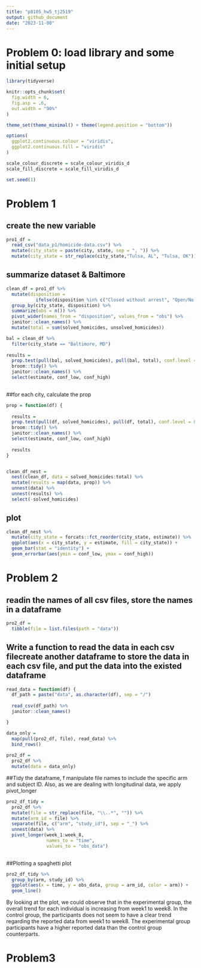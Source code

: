 ```yaml
---
title: "p8105_hw5_tj2519"
output: github_document
date: "2023-11-08"
---
```


# Problem 0: load library and some initial setup
```r
library(tidyverse)

knitr::opts_chunk$set(
  fig.width = 6,
  fig.asp = .6,
  out.width = "90%"
)

theme_set(theme_minimal() + theme(legend.position = "bottom"))

options(
  ggplot2.continuous.colour = "viridis",
  ggplot2.continuous.fill = "viridis"
)

scale_colour_discrete = scale_colour_viridis_d
scale_fill_discrete = scale_fill_viridis_d

set.seed(1)
```

# Problem 1
## create the new variable
```r
pro1_df = 
  read_csv("data_p1/homicide-data.csv") %>% 
  mutate(city_state = paste(city, state, sep = ", ")) %>% 
  mutate(city_state = str_replace(city_state,"Tulsa, AL", "Tulsa, OK"))

```

## summarize dataset & Baltimore
```r
clean_df = pro1_df %>% 
  mutate(disposition = 
           ifelse(disposition %in% c("Closed without arrest", "Open/No arrest"), "Unsolved homicides", "Solved homicides")) %>%
  group_by(city_state, disposition) %>% 
  summarize(obs = n()) %>% 
  pivot_wider(names_from = "disposition", values_from = "obs") %>% 
  janitor::clean_names() %>% 
  mutate(total = sum(solved_homicides, unsolved_homicides))

bal = clean_df %>% 
  filter(city_state == "Baltimore, MD")
  
results = 
  prop.test(pull(bal, solved_homicides), pull(bal, total), conf.level = 0.95) %>% 
  broom::tidy() %>% 
  janitor::clean_names() %>% 
  select(estimate, conf_low, conf_high)
  
```


##for each city, calculate the prop
```r
prop = function(df) {
  
  results = 
  prop.test(pull(df, solved_homicides), pull(df, total), conf.level = 0.95) %>% 
  broom::tidy() %>% 
  janitor::clean_names() %>% 
  select(estimate, conf_low, conf_high)
  
  results
}


clean_df_nest =
  nest(clean_df, data = solved_homicides:total) %>% 
  mutate(results = map(data, prop)) %>% 
  unnest(data) %>% 
  unnest(results) %>% 
  select(-solved_homicides)


```

## plot
```r
clean_df_nest %>% 
  mutate(city_state = forcats::fct_reorder(city_state, estimate)) %>% 
  ggplot(aes(x = city_state, y = estimate, fill = city_state)) +
  geom_bar(stat = "identity") +
  geom_errorbar(aes(ymin = conf_low, ymax = conf_high))
```





# Problem 2
## readin the names of all csv files, store the names in a dataframe
```r
pro2_df = 
  tibble(file = list.files(path = "data")) 

```

## Write a function to read the data in each csv filecreate another dataframe to store the data in each csv file, and put the data into the existed dataframe
```r
read_data = function(df) {
  df_path = paste("data", as.character(df), sep = "/")
 
  read_csv(df_path) %>% 
  janitor::clean_names()

}

data_only = 
  map(pull(pro2_df, file), read_data) %>% 
  bind_rows()
    
pro2_df = 
  pro2_df %>% 
  mutate(data = data_only)

```

##Tidy the dataframe, f manipulate file names to include the specific arm and subject ID. Also, as we are dealing with longitudinal data, we apply pivot_longer
```r
pro2_df_tidy = 
  pro2_df %>% 
  mutate(file = str_replace(file, "\\..*", "")) %>% 
  mutate(arm_id = file) %>% 
  separate(file, c("arm", "study_id"), sep = "_") %>% 
  unnest(data) %>% 
  pivot_longer(week_1:week_8,
               names_to = "time",
               values_to = "obs_data") 
  
```

##Plotting a spaghetti plot 
```r
pro2_df_tidy %>% 
  group_by(arm, study_id) %>% 
  ggplot(aes(x = time, y = obs_data, group = arm_id, color = arm)) +
  geom_line()
```

By looking at the plot, we could observe that in the experimental group, the overall trend for each individual is increasing from week1 to week8. In the control group, the participants does not seem to have a clear trend regarding the reported data from week1 to week8. The experimental group participants have a higher reported data than the control group counterparts.



# Problem3
```r

```




